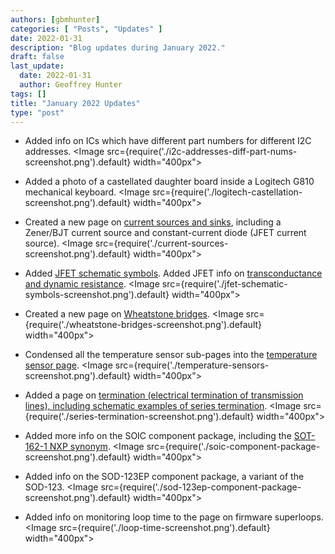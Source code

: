 ```yaml
---
authors: [gbmhunter]
categories: [ "Posts", "Updates" ]
date: 2022-01-31
description: "Blog updates during January 2022."
draft: false
last_update:
  date: 2022-01-31
  author: Geoffrey Hunter
tags: []
title: "January 2022 Updates"
type: "post"
---
```


* Added info on ICs which have different part numbers for different I2C addresses.
    <Image src={require('./i2c-addresses-diff-part-nums-screenshot.png').default} width="400px"></Image>

* Added a photo of a castellated daughter board inside a Logitech G810 mechanical keyboard. 
    <Image src={require('./logitech-castellation-screenshot.png').default} width="400px"></Image>

* Created a new page on [current sources and sinks](/electronics/components/current-sources-and-sinks/), including a Zener/BJT current source and constant-current diode (JFET current source).
    <Image src={require('./current-sources-screenshot.png').default} width="400px"></Image>

* Added [JFET schematic symbols](/electronics/components/transistors/junction-gate-field-effect-transistor-jfets/). Added JFET info on [transconductance and dynamic resistance](/electronics/components/transistors/junction-gate-field-effect-transistor-jfets/).
    <Image src={require('./jfet-schematic-symbols-screenshot.png').default} width="400px"></Image>

* Created a new page on [Wheatstone bridges](/electronics/circuit-design/wheatstone-bridges/).
    <Image src={require('./wheatstone-bridges-screenshot.png').default} width="400px"></Image>

* Condensed all the temperature sensor sub-pages into the [temperature sensor page](/electronics/components/sensors/temperature-sensors/).
    <Image src={require('./temperature-sensors-screenshot.png').default} width="400px"></Image>

* Added a page on [termination (electrical termination of transmission lines), including schematic examples of series termination](/electronics/circuit-design/transmission-lines/termination/). 
    <Image src={require('./series-termination-screenshot.png').default} width="400px"></Image>

* Added more info on the SOIC component package, including the [SOT-162-1 NXP synonym](/pcb-design/component-packages/sot-162-1-component-package/).
    <Image src={require('./soic-component-package-screenshot.png').default} width="400px"></Image>

* Added info on the SOD-123EP component package, a variant of the SOD-123.
    <Image src={require('./sod-123ep-component-package-screenshot.png').default} width="400px"></Image>

* Added info on monitoring loop time to the page on firmware superloops.
    <Image src={require('./loop-time-screenshot.png').default} width="400px"></Image>
